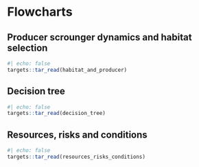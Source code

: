 # Flowcharts

## Producer scrounger dynamics and habitat selection

```r
#| echo: false
targets::tar_read(habitat_and_producer)
```


## Decision tree

```r
#| echo: false
targets::tar_read(decision_tree)
```


## Resources, risks and conditions

```r
#| echo: false
targets::tar_read(resources_risks_conditions)
```
